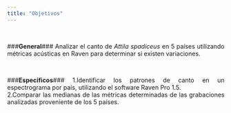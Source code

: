 ---
title: "Objetivos"
---
\
<p align="justify">
###**General**### 
Analizar el canto de *Attila spadiceus* en 5 países utilizando métricas acústicas en Raven para determinar si existen variaciones.
</p>
\
<p align="justify">
###**Específicos**###
1.Identificar los patrones de canto en un espectrograma por país, utilizando el software Raven Pro 1.5.
\
2.Comparar las medianas de las métricas determinadas de las grabaciones analizadas proveniente de los 5 países.
</p>

